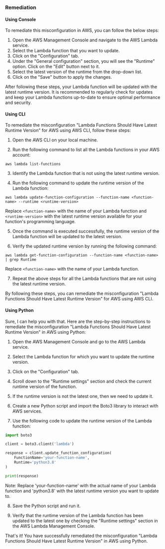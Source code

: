### Remediation

#### Using Console

To remediate this misconfiguration in AWS, you can follow the below steps:

1. Open the AWS Management Console and navigate to the AWS Lambda service.
2. Select the Lambda function that you want to update.
3. Click on the "Configuration" tab.
4. Under the "General configuration" section, you will see the "Runtime" option. Click on the "Edit" button next to it.
5. Select the latest version of the runtime from the drop-down list.
6. Click on the "Save" button to apply the changes.

After following these steps, your Lambda function will be updated with the latest runtime version. It is recommended to regularly check for updates and keep your Lambda functions up-to-date to ensure optimal performance and security.

#### Using CLI

To remediate the misconfiguration "Lambda Functions Should Have Latest Runtime Version" for AWS using AWS CLI, follow these steps:

1. Open the AWS CLI on your local machine.

2. Run the following command to list all the Lambda functions in your AWS account:
```
aws lambda list-functions
```

3. Identify the Lambda function that is not using the latest runtime version.

4. Run the following command to update the runtime version of the Lambda function:
```
aws lambda update-function-configuration --function-name <function-name> --runtime <runtime-version>
```
Replace `<function-name>` with the name of your Lambda function and `<runtime-version>` with the latest runtime version available for your function's programming language.

5. Once the command is executed successfully, the runtime version of the Lambda function will be updated to the latest version. 

6. Verify the updated runtime version by running the following command:
```
aws lambda get-function-configuration --function-name <function-name> | grep Runtime
```
Replace `<function-name>` with the name of your Lambda function.

7. Repeat the above steps for all the Lambda functions that are not using the latest runtime version.

By following these steps, you can remediate the misconfiguration "Lambda Functions Should Have Latest Runtime Version" for AWS using AWS CLI.

#### Using Python

Sure, I can help you with that. Here are the step-by-step instructions to remediate the misconfiguration "Lambda Functions Should Have Latest Runtime Version" in AWS using Python:

1. Open the AWS Management Console and go to the AWS Lambda service.

2. Select the Lambda function for which you want to update the runtime version.

3. Click on the "Configuration" tab.

4. Scroll down to the "Runtime settings" section and check the current runtime version of the function.

5. If the runtime version is not the latest one, then we need to update it.

6. Create a new Python script and import the Boto3 library to interact with AWS services.

7. Use the following code to update the runtime version of the Lambda function:

```python
import boto3

client = boto3.client('lambda')

response = client.update_function_configuration(
    FunctionName='your-function-name',
    Runtime='python3.8'
)

print(response)
```

Note: Replace 'your-function-name' with the actual name of your Lambda function and 'python3.8' with the latest runtime version you want to update to.

8. Save the Python script and run it.

9. Verify that the runtime version of the Lambda function has been updated to the latest one by checking the "Runtime settings" section in the AWS Lambda Management Console.

That's it! You have successfully remediated the misconfiguration "Lambda Functions Should Have Latest Runtime Version" in AWS using Python.

